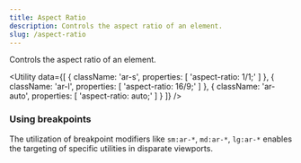 ```yaml
---
title: Aspect Ratio
description: Controls the aspect ratio of an element.
slug: /aspect-ratio
---
```



Controls the aspect ratio of an element.

<Utility
  data={[
    {
      className: 'ar-s',
      properties: [
        'aspect-ratio: 1/1;'
      ]
    },
    {
      className: 'ar-l',
      properties: [
        'aspect-ratio: 16/9;'
      ]
    },
    {
      className: 'ar-auto',
      properties: [
        'aspect-ratio: auto;'
      ]
    }
  ]}
/>

### Using breakpoints

The utilization of breakpoint modifiers like `sm:ar-*`, `md:ar-*`, `lg:ar-*` enables the targeting of specific utilities in disparate viewports.